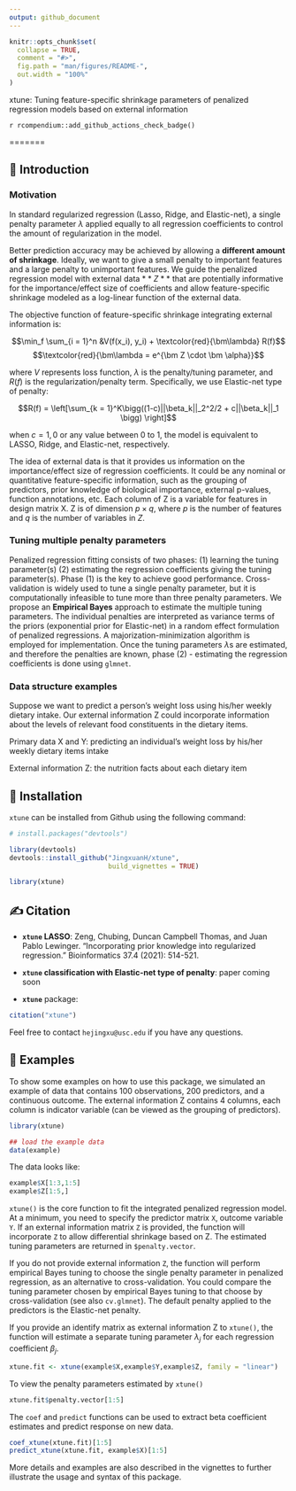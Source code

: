 ```yaml
---
output: github_document
---
```


<!-- README.md is generated from README.Rmd. Please edit that file -->

```r
knitr::opts_chunk$set(
  collapse = TRUE,
  comment = "#>",
  fig.path = "man/figures/README-",
  out.width = "100%"
)
```


xtune: Tuning feature-specific shrinkage parameters of penalized regression models based on external information 

<!-- badges: start -->
`r rcompendium::add_github_actions_check_badge()`
<!-- badges: end -->

=======

&#x1F4D7;  Introduction
-----------------------

### Motivation

In standard regularized regression (Lasso, Ridge, and Elastic-net), a single penalty parameter $\lambda$ applied equally to all regression coefficients to control the amount of regularization in the model.

Better prediction accuracy may be achieved by allowing a **different amount of shrinkage**. Ideally, we want to give a small penalty to important features and a large penalty to unimportant features. We guide the penalized regression model with external data $**Z**$ that are potentially informative for the importance/effect size of coefficients and allow feature-specific shrinkage modeled as a log-linear function of the external data. 

The objective function of feature-specific shrinkage integrating external information is: 

$$\min_f \sum_{i = 1}^n &V(f(x_i), y_i) + \textcolor{red}{\bm\lambda} R(f)$$
        $$\textcolor{red}{\bm\lambda = e^{\bm Z \cdot \bm \alpha}}$$

where $V$ represents loss function, $\lambda$ is the penalty/tuning parameter, and $R(f)$ is the  regularization/penalty term. Specifically, we use Elastic-net type of penalty:

$$R(f) = \left[\sum_{k = 1}^K\bigg((1-c)||\beta_k||_2^2/2 + c||\beta_k||_1 \bigg) \right]$$

when $c = 1, 0$ or any value between 0 to 1, the model is equivalent to LASSO, Ridge, and Elastic-net, respectively.

The idea of external data is that it provides us information on the importance/effect size of regression coefficients. It could be any nominal or quantitative feature-specific information, such as the grouping of predictors, prior knowledge of biological importance, external p-values, function annotations, etc. Each column of Z is a variable for features in design matrix X. Z is of dimension $p \times q$, where $p$ is the number of features and $q$ is the number of variables in $Z$.

### Tuning multiple penalty parameters

Penalized regression fitting consists of two phases: (1) learning the tuning parameter(s) (2) estimating the regression coefficients giving the tuning parameter(s). Phase (1) is the key to achieve good performance. Cross-validation is widely used to tune a single penalty parameter, but it is computationally infeasible to tune more than three penalty parameters. We propose an **Empirical Bayes** approach to estimate the multiple tuning parameters. The individual penalties are interpreted as variance terms of the priors (exponential prior for Elastic-net) in a random effect formulation of penalized regressions. A majorization-minimization algorithm is employed for implementation. Once the tuning parameters $\lambda$s are estimated, and therefore the penalties are known, phase (2) - estimating the regression coefficients is done using `glmnet`. 

### Data structure examples

Suppose we want to predict a person's weight loss using his/her weekly dietary intake. Our external information Z could incorporate information about the levels of relevant food constituents in the dietary items.

Primary data X and Y: predicting an individual's weight loss by his/her weekly dietary items intake 


External information Z: the nutrition facts about each dietary item


&#x1F4D9;  Installation
-----------------------
`xtune` can be installed from Github using the following command:

``` r
# install.packages("devtools")

library(devtools)
devtools::install_github("JingxuanH/xtune", 
                         build_vignettes = TRUE)

library(xtune)
```

&#x270D; Citation
-----------------------

* **`xtune` LASSO**: Zeng, Chubing, Duncan Campbell Thomas, and Juan Pablo Lewinger. "Incorporating prior knowledge into regularized regression." Bioinformatics 37.4 (2021): 514-521.

* **`xtune` classification with Elastic-net type of penalty**: paper coming soon

* **`xtune`** package:
```r
citation("xtune")
```

Feel free to contact `hejingxu@usc.edu` if you have any questions.


&#x1F4D8;  Examples
-------------------
To show some examples on how to use this package, we simulated an example of data that contains 100 observations, 200 predictors, and a continuous outcome. The external information Z contains 4 columns, each column is indicator variable (can be viewed as the grouping of predictors). 


```r
library(xtune)

## load the example data
data(example)
```

The data looks like: 
```r
example$X[1:3,1:5]
example$Z[1:5,]
```

`xtune()` is the core function to fit the integrated penalized regression model. At a minimum, you need to specify the predictor matrix `X`, outcome variable `Y`. If an external information matrix `Z` is provided, the function will incorporate `Z` to allow differential shrinkage based on Z. The estimated tuning parameters are returned in `$penalty.vector`. 

If you do not provide external information `Z`, the function will perform empirical Bayes tuning to choose the single penalty parameter in penalized regression, as an alternative to cross-validation. You could compare the tuning parameter chosen by empirical Bayes tuning to that choose by cross-validation (see also `cv.glmnet`). The default penalty applied to the predictors is the Elastic-net penalty. 

If you provide an identify matrix as external information Z to `xtune()`, the function will estimate a separate tuning parameter $\lambda_j$ for each regression coefficient $\beta_j$.

```r
xtune.fit <- xtune(example$X,example$Y,example$Z, family = "linear")
```

To view the penalty parameters estimated by `xtune()`

```r
xtune.fit$penalty.vector[1:5]
```

The `coef` and `predict` functions can be used to extract beta coefficient estimates and predict response on new data. 

```r
coef_xtune(xtune.fit)[1:5]
predict_xtune(xtune.fit, example$X)[1:5]
```

More details and examples are also described in the vignettes to further illustrate the usage and syntax of this package. 

